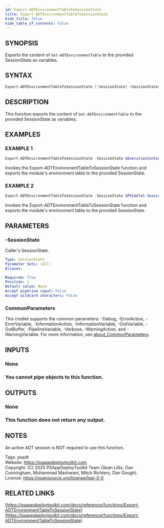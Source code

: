 ```yaml
---
id: Export-ADTEnvironmentTableToSessionState
title: Export-ADTEnvironmentTableToSessionState
hide_title: false
hide_table_of_contents: false
---
```


## SYNOPSIS

Exports the content of `Get-ADTEnvironmentTable` to the provided SessionState as variables.

## SYNTAX

```powershell
Export-ADTEnvironmentTableToSessionState [-SessionState] <SessionState> [<CommonParameters>]
```

## DESCRIPTION

This function exports the content of `Get-ADTEnvironmentTable` to the provided SessionState as variables.

## EXAMPLES

### EXAMPLE 1

```powershell
Export-ADTEnvironmentTableToSessionState -SessionState $ExecutionContext.SessionState
```

Invokes the Export-ADTEnvironmentTableToSessionState function and exports the module's environment table to the provided SessionState.

### EXAMPLE 2

```powershell
Export-ADTEnvironmentTableToSessionState -SessionState $PSCmdlet.SessionState
```

Invokes the Export-ADTEnvironmentTableToSessionState function and exports the module's environment table to the provided SessionState.

## PARAMETERS

### -SessionState

Caller's SessionState.

```yaml
Type: SessionState
Parameter Sets: (All)
Aliases:

Required: True
Position: 1
Default value: None
Accept pipeline input: False
Accept wildcard characters: False
```

### CommonParameters

This cmdlet supports the common parameters: -Debug, -ErrorAction, -ErrorVariable, -InformationAction, -InformationVariable, -OutVariable, -OutBuffer, -PipelineVariable, -Verbose, -WarningAction, and -WarningVariable. For more information, see [about_CommonParameters](http://go.microsoft.com/fwlink/?LinkID=113216).

## INPUTS

### None

### You cannot pipe objects to this function.
## OUTPUTS

### None

### This function does not return any output.
## NOTES
An active ADT session is NOT required to use this function.

Tags: psadt<br />
Website: https://psappdeploytoolkit.com<br />
Copyright: (C) 2025 PSAppDeployToolkit Team (Sean Lillis, Dan Cunningham, Muhammad Mashwani, Mitch Richters, Dan Gough).<br />
License: https://opensource.org/license/lgpl-3-0

## RELATED LINKS

[https://psappdeploytoolkit.com/docs/reference/functions/Export-ADTEnvironmentTableToSessionState](https://psappdeploytoolkit.com/docs/reference/functions/Export-ADTEnvironmentTableToSessionState)

